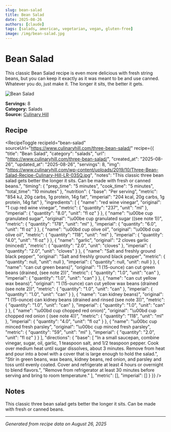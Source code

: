 ```yaml
---
slug: bean-salad
title: Bean Salad
date: 2025-08-26
authors: [claude]
tags: [salads, american, vegetarian, vegan, gluten-free]
image: /img/bean-salad.jpg
---
```



# Bean Salad

This classic Bean Salad recipe is even more delicious with fresh string beans, but you can keep it exactly as it was meant to be and use canned. Whatever you do, just make it. The longer it sits, the better it gets.

![Bean Salad](https://www.culinaryhill.com/wp-content/uploads/2019/10/Three-Bean-Salad-Recipe-Culinary-Hill-LR-03SQ.jpg)

**Servings:** 8  
**Category:** Salads  
**Source:** [Culinary Hill](https://www.culinaryhill.com/three-bean-salad/)

<!--truncate-->

## Recipe

<RecipeToggle 
  recipeId="bean-salad"
  sourceUrl="https://www.culinaryhill.com/three-bean-salad/"
  recipe={{
  "title": "Bean Salad",
  "category": "salads",
  "url": "https://www.culinaryhill.com/three-bean-salad/",
  "created_at": "2025-08-26",
  "updated_at": "2025-08-26",
  "servings": 8,
  "img": "https://www.culinaryhill.com/wp-content/uploads/2019/10/Three-Bean-Salad-Recipe-Culinary-Hill-LR-03SQ.jpg",
  "notes": "This classic three bean salad gets better the longer it sits. Can be made with fresh or canned beans.",
  "timing": {
    "prep_time": "5 minutes",
    "cook_time": "5 minutes",
    "total_time": "10 minutes"
  },
  "nutrition": {
    "base": "Per serving",
    "metric": "854 kJ, 20g carbs, 1g protein, 14g fat",
    "imperial": "204 kcal, 20g carbs, 1g protein, 14g fat"
  },
  "ingredients": [
    {
      "name": "red wine vinegar",
      "original": "1 cup red wine vinegar",
      "metric": {
        "quantity": "237",
        "unit": "ml"
      },
      "imperial": {
        "quantity": "8.0",
        "unit": "fl oz"
      }
    },
    {
      "name": "\u00be cup granulated sugar",
      "original": "\u00be cup granulated sugar ((see note 1))",
      "metric": {
        "quantity": "178",
        "unit": "ml"
      },
      "imperial": {
        "quantity": "6.0",
        "unit": "fl oz"
      }
    },
    {
      "name": "\u00bd cup olive oil",
      "original": "\u00bd cup olive oil",
      "metric": {
        "quantity": "118",
        "unit": "ml"
      },
      "imperial": {
        "quantity": "4.0",
        "unit": "fl oz"
      }
    },
    {
      "name": "garlic",
      "original": "2 cloves garlic (minced)",
      "metric": {
        "quantity": "2.0",
        "unit": "cloves"
      },
      "imperial": {
        "quantity": "2.0",
        "unit": "cloves"
      }
    },
    {
      "name": "Salt and freshly ground black pepper",
      "original": "Salt and freshly ground black pepper",
      "metric": {
        "quantity": null,
        "unit": null
      },
      "imperial": {
        "quantity": null,
        "unit": null
      }
    },
    {
      "name": "can cut green beans)",
      "original": "1 (15-ounce) can cut green beans (drained, (see note 2))",
      "metric": {
        "quantity": "1.0",
        "unit": "can"
      },
      "imperial": {
        "quantity": "1.0",
        "unit": "can"
      }
    },
    {
      "name": "can cut yellow wax beans)",
      "original": "1 (15-ounce) can cut yellow wax beans (drained (see note 2))",
      "metric": {
        "quantity": "1.0",
        "unit": "can"
      },
      "imperial": {
        "quantity": "1.0",
        "unit": "can"
      }
    },
    {
      "name": "can kidney beans)",
      "original": "1 (15-ounce) can kidney beans (drained and rinsed (see note 3))",
      "metric": {
        "quantity": "1.0",
        "unit": "can"
      },
      "imperial": {
        "quantity": "1.0",
        "unit": "can"
      }
    },
    {
      "name": "\u00bd cup chopped red onion)",
      "original": "\u00bd cup chopped red onion ( (see note 4))",
      "metric": {
        "quantity": "118",
        "unit": "ml"
      },
      "imperial": {
        "quantity": "4.0",
        "unit": "fl oz"
      }
    },
    {
      "name": "\u00bc cup minced fresh parsley",
      "original": "\u00bc cup minced fresh parsley",
      "metric": {
        "quantity": "59",
        "unit": "ml"
      },
      "imperial": {
        "quantity": "2.0",
        "unit": "fl oz"
      }
    }
  ],
  "directions": {
    "base": [
      "In a small saucepan, combine vinegar, sugar, oil, garlic, 1 teaspoon salt, and 1/2 teaspoon pepper. Cook over medium heat until sugar dissolves, about 3 minutes. Remove from heat and pour into a bowl with a cover that is large enough to hold the salad.",
      "Stir in green beans, wax beans, kidney beans, red onion, and parsley and toss until evenly coated. Cover and refrigerate at least 4 hours or overnight to blend flavors.",
      "Remove from refrigerator at least 30 minutes before serving and bring to room temperature."
    ],
    "metric": [],
    "imperial": []
  }
}}
/>

## Notes

This classic three bean salad gets better the longer it sits. Can be made with fresh or canned beans.

---

*Generated from recipe data on August 26, 2025*
